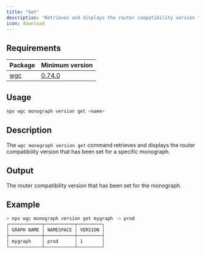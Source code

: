 ```yaml
---
title: "Get"
description: "Retrieves and displays the router compatibility version that has been set for a specific monograph."
icon: download
---
```


## Requirements

| Package           | Minimum version                                                          |
| ----------------- | ------------------------------------------------------------------------ |
| [wgc](/cli/intro) | [0.74.0](https://github.com/wundergraph/cosmo/releases/tag/wgc%400.74.0) |

## Usage

```bash
npx wgc monograph version get <name>
```

## Description

The `wgc monograph version get` command retrieves and displays the router compatibility version that has been set for a specific monograph.

## Output

The router compatibility version that has been set for the monograph.

## Example

```bash
> npx wgc monograph version get mygraph -n prod
┌────────────┬───────────┬─────────┐
│ GRAPH NAME │ NAMESPACE │ VERSION │
├────────────┼───────────┼─────────┤
│ mygraph    │ prod      │ 1       │
└────────────┴───────────┴─────────┘
```
